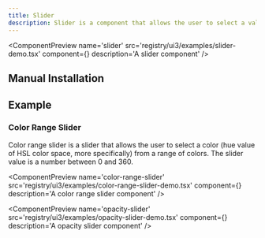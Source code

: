 ```yaml
---
title: Slider
description: Slider is a component that allows the user to select a value from a range of values.
---
```



<ComponentPreview
  name='slider'
  src='registry/ui3/examples/slider-demo.tsx'
  component={<SliderDemo />}
  description='A slider component'
/>

## Manual Installation

<ComponentSource
  src='registry/ui3/ui/slider.tsx'
  title='Slider'
  language='tsx'
/>

## Example

### Color Range Slider

Color range slider is a slider that allows the user to select a color (hue value of HSL color space, more specifically) from a range of colors. The slider value is a number between 0 and 360.

<ComponentPreview
  name='color-range-slider'
  src='registry/ui3/examples/color-range-slider-demo.tsx'
  component={<ColorRangeSliderDemo />}
  description='A color range slider component'
/>

<ComponentPreview
  name='opacity-slider'
  src='registry/ui3/examples/opacity-slider-demo.tsx'
  component={<OpacitySliderDemo />}
  description='A opacity slider component'
/>
